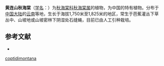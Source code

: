 {{Speciesbox
| taxon = Begonia coptidimontana
| authority = [[C.Y.Wu|C.Y.Wu]], 1995
}}

'''黄连山秋海棠'''（[[学名|学名]]：{{lang|la|''Begonia coptidimontana''}}）为[[秋海棠科|秋海棠科]][[秋海棠属|秋海棠属]]的植物，为中国的特有植物。分布于[[中国大陆|中国大陆]]的[[云南|云南]]等地，生长于海拔1,750米至1,825米的地区，常生于芭蕉灌丛下草丛中、山坡地或山坡密林下阴湿处石缝蝇，目前已由人工引种栽培。

== 参考文献 ==
<div class="references-small">
* {{cite web| url =http://www.bioinfo.cn/db05/KmzwSpecies.php?action=view&id=1964| title =黄连山秋海棠| work =《中国高等植物数据库全库》| publisher =中国科学院微生物研究所| author =昆明植物研究所| accessdate =2009-02-22| deadurl =yes| archiveurl =https://web.archive.org/web/20160305001753/http://www.bioinfo.cn/db05/KmzwSpecies.php?action=view&id=1964| archivedate =2016-03-05}}
</div>
{{Taxonbar|from=Q11178498}}

[[Category:秋海棠属|coptidimontana]]


{{植物小作品}}